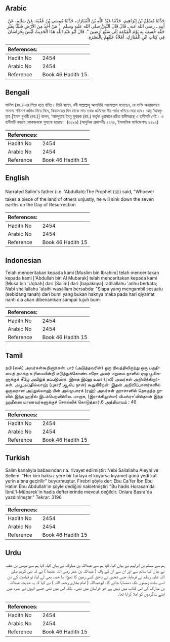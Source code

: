 ## Arabic


<div dir="rtl" lang="ar" style={{fontSize:'larger',backgroundColor:'#f8f9fa',padding:20}}>
حَدَّثَنَا مُسْلِمُ بْنُ إِبْرَاهِيمَ، حَدَّثَنَا عَبْدُ اللَّهِ بْنُ الْمُبَارَكِ، حَدَّثَنَا مُوسَى بْنُ عُقْبَةَ، عَنْ سَالِمٍ، عَنْ أَبِيهِ ـ رضى الله عنه ـ قَالَ قَالَ النَّبِيُّ صلى الله عليه وسلم ‏ "‏ مَنْ أَخَذَ مِنَ الأَرْضِ شَيْئًا بِغَيْرِ حَقِّهِ خُسِفَ بِهِ يَوْمَ الْقِيَامَةِ إِلَى سَبْعِ أَرَضِينَ ‏"‏‏.‏ قَالَ أَبُو عَبْدِ اللَّهِ هَذَا الْحَدِيثُ لَيْسَ بِخُرَاسَانَ فِي كِتَابِ ابْنِ الْمُبَارَكِ، أَمْلاَهُ عَلَيْهِمْ بِالْبَصْرَةِ‏.‏
</div>
<div style={{backgroundColor:'#f8f9fa',padding:20, marginBottom: 10}}><table> <thead> <tr> <th>References:</th> <th></th> </tr> </thead> <tbody><tr><td>Hadith No</td><td>2454</td></tr><tr><td>Arabic No</td><td>2454</td></tr><tr><td>Reference</td><td>Book 46 Hadith 15</td></tr></tbody></table></div>

## Bengali


<div dir="ltr" lang="bn" style={{fontSize:'larger',backgroundColor:'#f8f9fa',padding:20}}>
সালিম (রহ.)-এর পিতা হতে বর্ণিত। তিনি বলেন, নবী সাল্লাল্লাহু আলাইহি ওয়াসাল্লাম বলেছেন, যে ব্যক্তি অন্যায়ভাবে সামান্য পরিমাণ জমিও নিয়ে নিবে, কিয়ামতের দিন তাকে সাত তবক জমিনের নীচ পর্যন্ত ধসিয়ে দেয়া হবে। আবূ ‘আবদুল্লাহ [ইমাম বুখারী (রহ.)] বলেন, ‘আবদুল্লাহ ইবনু মুবারক (রহ.) কর্তৃক খুরাসানে রচিত হাদীসগ্রন্থে এ হাদীসটি নেই। এ হাদীসটি বসরায় লোকজনকে শুনানো হয়েছে। (৩১৯৬) (আধুনিক প্রকাশনীঃ ২২৭৫, ইসলামিক ফাউন্ডেশনঃ ২২৯২)
</div>
<div style={{backgroundColor:'#f8f9fa',padding:20, marginBottom: 10}}><table> <thead> <tr> <th>References:</th> <th></th> </tr> </thead> <tbody><tr><td>Hadith No</td><td>2454</td></tr><tr><td>Arabic No</td><td>2454</td></tr><tr><td>Reference</td><td>Book 46 Hadith 15</td></tr></tbody></table></div>

## English


<div dir="ltr" lang="en" style={{fontSize:'larger',backgroundColor:'#f8f9fa',padding:20}}>
Narrated Salim's father (i.e. 'Abdullah):The Prophet (ﷺ) said, "Whoever takes a piece of the land of others unjustly, he will sink down the seven earths on the Day of Resurrection
</div>
<div style={{backgroundColor:'#f8f9fa',padding:20, marginBottom: 10}}><table> <thead> <tr> <th>References:</th> <th></th> </tr> </thead> <tbody><tr><td>Hadith No</td><td>2454</td></tr><tr><td>Arabic No</td><td>2454</td></tr><tr><td>Reference</td><td>Book 46 Hadith 15</td></tr></tbody></table></div>

## Indonesian


<div dir="ltr" lang="id" style={{fontSize:'larger',backgroundColor:'#f8f9fa',padding:20}}>
Telah menceritakan kepada kami [Muslim bin Ibrahim] telah menceritakan kepada kami ['Abdullah bin Al Mubarak] telah menceritakan kepada kami [Musa bin 'Uqbah] dari [Salim] dari [bapaknya] radliallahu 'anhu berkata; Nabi shallallahu 'alaihi wasallam bersabda: "Siapa yang mengambil sesuatu (sebidang tanah) dari bumi yang bukan haknya maka pada hari qiyamat nanti dia akan dibenamkan sampai tujuh bumi
</div>
<div style={{backgroundColor:'#f8f9fa',padding:20, marginBottom: 10}}><table> <thead> <tr> <th>References:</th> <th></th> </tr> </thead> <tbody><tr><td>Hadith No</td><td>2454</td></tr><tr><td>Arabic No</td><td>2454</td></tr><tr><td>Reference</td><td>Book 46 Hadith 15</td></tr></tbody></table></div>

## Tamil


<div dir="ltr" lang="ta" style={{fontSize:'larger',backgroundColor:'#f8f9fa',padding:20}}>
நபி (ஸல்) அவர்கள்கூறினார்கள்: யார் (அடுத்தவரின்) ஒரு நிலத்திலிருந்து ஒரு பகுதியைத் தமக்கு உரிமையின்றி எடுத்துக்கொண்டாரோ அவர் மறுமை நாளில் ஏழு பூமிகளுக்குக் கீழே அமிழ்த் தப்படுவார். இதை இப்னு உமர் (ரலி) அவர்கள் அறிவிக்கிறார்கள். அபூஅப்தில்லாஹ் (புகாரீ ஆகிய நான்) கூறுகிறேன்: இதன் அறிவிப்பாளர்களில் ஒருவரான அப்துல்லாஹ் பின் அல்முபாரக் (ரஹ்) அவர்கள் குராசானில் தொகுத்த நூலில் இந்த ஹதீஸ் இடம்பெறவில்லை. மாறாக, (இராக்கிலுள்ள) யிபஸ்ரா’வில்தான் இந்த ஹதீஸை மாணவர்களுக்குச் சொல்லிக் கொடுத்தார்.6 அத்தியாயம் : 46
</div>
<div style={{backgroundColor:'#f8f9fa',padding:20, marginBottom: 10}}><table> <thead> <tr> <th>References:</th> <th></th> </tr> </thead> <tbody><tr><td>Hadith No</td><td>2454</td></tr><tr><td>Arabic No</td><td>2454</td></tr><tr><td>Reference</td><td>Book 46 Hadith 15</td></tr></tbody></table></div>

## Turkish


<div dir="ltr" lang="tr" style={{fontSize:'larger',backgroundColor:'#f8f9fa',padding:20}}>
Salim kanalıyla babasından r.a. rivayet edilmiştir: Nebi Sallallahu Aleyhi ve Sellem: "Her kim haksız yere bir tarlaya el koyarsa kıyamet günü yedi kat yerin altına geçirilir" buyurmuştur. Firebri şöyle der: Ebu Ca'fer İbn Ebu Hatim Ebu Abdullah'ın şöyle dediğini nakletmiştir: "Bu hadis Horasan'da İbnü'l-Mübarek'in hadis defterlerinde mevcut değildir. Onlara Basra'da yazdırılmıştır." Tekrar: 3196
</div>
<div style={{backgroundColor:'#f8f9fa',padding:20, marginBottom: 10}}><table> <thead> <tr> <th>References:</th> <th></th> </tr> </thead> <tbody><tr><td>Hadith No</td><td>2454</td></tr><tr><td>Arabic No</td><td>2454</td></tr><tr><td>Reference</td><td>Book 46 Hadith 15</td></tr></tbody></table></div>

## Urdu


<div dir="rtl" lang="ur" style={{fontSize:'larger',backgroundColor:'#f8f9fa',padding:20}}>
ہم سے مسلم بن ابراہیم نے بیان کیا، کہا ہم سے عبداللہ بن مبارک نے بیان کیا، کہا ہم سے موسیٰ بن عقبہ نے بیان کیا سالم سے اور ان سے ان کے والد ( عبداللہ بن عمر رضی اللہ عنہما ) نے کہ نبی کریم صلی اللہ علیہ وسلم نے فرمایا، جس شخص نے ناحق کسی زمین کا تھوڑا سا حصہ بھی لے لیا، تو قیامت کے دن اسے سات زمینوں تک دھنسایا جائے گا۔ ابوعبداللہ ( امام بخاری رحمہ اللہ ) نے کہا کہ یہ حدیث عبداللہ بن مبارک کی اس کتاب میں نہیں ہے جو خراسان میں تھی۔ بلکہ اس میں تھی جسے انہوں نے بصرہ میں اپنے شاگردوں کو املا کرایا تھا۔
</div>
<div style={{backgroundColor:'#f8f9fa',padding:20, marginBottom: 10}}><table> <thead> <tr> <th>References:</th> <th></th> </tr> </thead> <tbody><tr><td>Hadith No</td><td>2454</td></tr><tr><td>Arabic No</td><td>2454</td></tr><tr><td>Reference</td><td>Book 46 Hadith 15</td></tr></tbody></table></div>